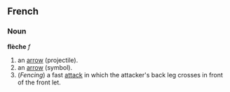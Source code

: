 ==French==
===Noun===
'''flèche''' ''f''

# an [[arrow]] (projectile).
# an [[arrow]] (symbol).
# (''Fencing'') a fast [[attack]] in which the attacker's back leg crosses in front of the front let.